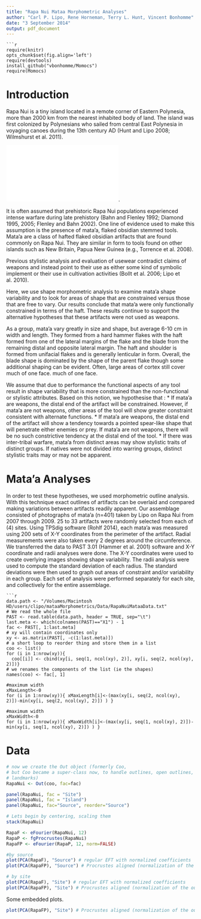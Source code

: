 ```yaml
---
title: "Rapa Nui Mataa Morphometric Analyses"
author: "Carl P. Lipo, Rene Horneman, Terry L. Hunt, Vincent Bonhomme"
date: "3 September 2014"
output: pdf_document
---
```


```
```r
require(knitr)
opts_chunk$set(fig.align='left') 
require(devtools)
install_github("vbonhomme/Momocs")
require(Momocs)

```


# Introduction

Rapa Nui is a tiny island located in a remote corner of Eastern Polynesia, more than 2000 km from the nearest inhabited body of land. The island was first colonized by Polynesians who sailed from central East Polynesia in voyaging canoes during the 13th century AD (Hunt and Lipo 2008; Wilmshurst et al. 2011).  

![Easter Island, Chile (Rapa Nui)](/Volumes/Macintosh HD/users/clipo/Documents/mataaMorphometrics/Figures/Figure1.pdf).

It is often assumed that prehistoric Rapa Nui populations experienced intense warfare during late prehistory (Bahn and Flenley 1992; Diamond 1995, 2005; Flenley and Bahn 2002). One line of evidence used to make this assumption is the presence of mata’a, flaked obsidian stemmed tools. Mata’a are a class of hafted flaked obsidian artifacts that are found commonly on Rapa Nui. They are similar in form to tools found on other islands such as New Britain, Papua New Guinea (e.g., Torrence et al. 2008).

Previous stylistic analysis and evaluation of usewear contradict claims of weapons and instead point to their use as either some kind of symbolic implement or their use in cultivation activities (Bollt et al. 2006; Lipo et al. 2010).

Here, we use shape morphometric analysis to examine mata’a shape variability and to look for areas of shape that are constrained versus those that are free to vary. Our results conclude that mata’a were only functionally constrained in terms of the haft. These results continue to support the alternative hypotheses that these artifacts were not used as weapons.   

As a group, mata’a vary greatly in size and shape, but average 6-10 cm in width and length. They formed from a hard hammer flakes with the haft formed from one of the lateral margins of the flake and the blade from the remaining distal and opposite lateral margin. The haft and shoulder is formed from unifacial flakes and is generally lenticular in form. Overall, the blade shape is dominated by the shape of the parent flake though some additional shaping can be evident. Often, large areas of cortex still cover much of one face. much of one face. 

We assume that due to performance the functional aspects of any tool result in shape variability that is more constrained than the non-functional or stylistic attributes.  Based on this notion, we hypothesise that :
   * If mata’a are weapons, the distal end of the artifact will be constrained. However, if mata’a are not weapons, other areas of the tool will show greater constraint  consistent with alternate functions.
   * If mata’a are weapons, the distal end of the artifact will show a tendency towards a pointed spear-like shape that will penetrate either enemies or prey. If mata’a are not weapons, there will be no such constrictive tendency at the distal end of the tool.
   * If there was inter-tribal warfare, mata’a from distinct areas may show stylistic traits of distinct groups. If natives were not divided into warring groups, distinct stylistic  traits may or may not be apparent. 

# Mata'a Analyses

In order to test these hypotheses, we used morphometric outline analysis. With this technique exact outlines of artifacts can be overlaid and compared making variations between artifacts readily apparent. Our assemblage consisted of photographs of mata’a (n=401) taken by Lipo on Rapa Nui from 2007 through 2009.  25 to 33 artifacts were randomly selected from each of (4) sites. 
Using TPSdig software (Rohlf 2014), each mata’a was measured using 200 sets of X-Y coordinates from the perimeter of the artifact. Radial measurements were also taken every 2 degrees around the circumference. 
We transferred the data to PAST 3.01 (Hammer et al. 2001)  software and X-Y coordinate and radii analyses were done. The X-Y coordinates were used to create overlying images showing shape variability. The radii analysis were used to compute the standard deviation of each radius. The standard deviations were then used to graph out areas of constraint and/or variability in each group.
Each set of analysis were performed separately for each site, and collectively for the entire assemblage.  


```
```r

data.path <- "/Volumes/Macintosh HD/users/clipo/mataaMorphometrics/Data/RapaNuiMataaData.txt" 
# We read the whole file
PAST <- read.table(data.path, header = TRUE, sep="\t")
last.meta <- which(colnames(PAST)=="X1") - 1
fac <- PAST[, 1:last.meta]
# xy will contain coordinates only
xy <- as.matrix(PAST[, -c(1:last.meta)])
# a short loop to reorder thing and store them in a list
coo <- list()
for (i in 1:nrow(xy)){ 
  coo[[i]] <- cbind(xy[i, seq(1, ncol(xy), 2)], xy[i, seq(2, ncol(xy), 2)])}
# we renames the components of the list (ie the shapes)
names(coo) <- fac[, 1]

#maximum width
xMaxLength<-0
for (i in 1:nrow(xy)){ xMaxLength[i]<-(max(xy[i, seq(2, ncol(xy), 2)])-min(xy[i, seq(2, ncol(xy), 2)]) ) }

#maximum width
xMaxWidth<-0
for (i in 1:nrow(xy)){ xMaxWidth[i]<-(max(xy[i, seq(1, ncol(xy), 2)])-min(xy[i, seq(1, ncol(xy), 2)]) ) }
```


# Data


```r
# now we create the Out object (formerly Coo,
# but Coo became a super-class now, to handle outlines, open outlines, and
# landmarks)
RapaNui <- Out(coo, fac=fac)

panel(RapaNui, fac = "Site")
panel(RapaNui, fac = "Island")
panel(RapaNui, fac="Source", reorder="Source")

# Lets begin by centering, scaling them 
stack(RapaNui)

RapaF <- eFourier(RapaNui, 12)
RapaP <- fgProcrustes(RapaNui)
RapaFP <- eFourier(RapaP, 12, norm=FALSE)

#by source
plot(PCA(RapaF), "Source") # regular EFT with normalized coefficients
plot(PCA(RapaFP), "Source") # Procrustes aligned (normalization of the outlines)

# by site
plot(PCA(RapaF), "Site") # regular EFT with normalized coefficients
plot(PCA(RapaFP), "Site") # Procrustes aligned (normalization of the outlines)


```


Some embedded plots.


```r
plot(PCA(RapaFP), "Site") # Procrustes aligned (normalization of the outlines)
```
